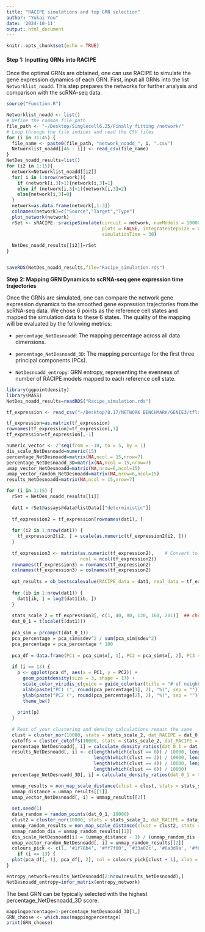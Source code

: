 ```yaml
---
title: "RACIPE simulations and top GRN selection"
author: "Yukai You"
date: '2024-10-11'
output: html_document
---
```


```r
knitr::opts_chunk$set(echo = TRUE)
```

#### Step 1: Inputting GRNs into RACIPE

Once the optimal GRNs are obtained, one can use RACIPE to simulate the gene expression dynamics of each GRN. First, input all GRNs into the list `Networklist_noadd`. This step prepares the networks for further analysis and comparison with the scRNA-seq data.

```r
source("Function.R")
```

```r
Networklist_noadd <- list()
# Define the common file path
file_path <- "~/Desktop/Singlecell6.25/Finally fitting /network/"
# Loop through the file indices and read the CSV files
for (i in 31:45) {
  file_name <- paste0(file_path, "network_noadd_", i, ".csv")
  Networklist_noadd[[46 - i]] <- read_csv(file_name)
}
NetDes_noadd_results=list()
for (i2 in 1:15){
  network=Networklist_noadd[[i2]]
  for( i in 1:nrow(network)){
    if (network[i,3]>1){network[i,3]=1}
    else if (network[i,3]<1){network[i,3]=2}
    else{network[i,3]=0}
  }
  network=as.data.frame(network[,1:3])
  colnames(network)=c("Source","Target","Type")
  plot_network(network)
  rSet <- sRACIPE::sracipeSimulate(circuit = network, numModels = 10000,
                                   plots = FALSE, integrateStepSize = 0.1, 
                                   simulationTime = 30)
  
  NetDes_noadd_results[[i2]]=rSet
}


saveRDS(NetDes_noadd_results,file="Racipe_simulation.rds")
```

**Step 2: Mapping GRN Dynamics to scRNA-seq gene expression time trajectories**

Once the GRNs are simulated, one can compare the network gene expression dynamics to the smoothed gene expression trajectories from the scRNA-seq data. We chose 6 points as the reference cell states and mapped the simulation data to these 6 states. The quality of the mapping will be evaluated by the following metrics:

-   `percentage_NetDesnoadd`: The mapping percentage across all data dimensions.

-   `percentage_NetDesnoadd_3D`: The mapping percentage for the first three principal components (PCs).

-   `NetDesnoadd_entropy`: GRN entropy, representing the evenness of number of RACIPE models mapped to each reference cell state.

```r
library(ggpointdensity)
library(MASS)
NetDes_noadd_results=readRDS("Racipe_simulation.rds")

tf_expression <- read_csv("~/Desktop/8.17/NETWORK BENCHMARK/GENIE3/tflogexpression.csv")

tf_expression=as.matrix(tf_expression)
rownames(tf_expression)=tf_expression[,1]
tf_expression=tf_expression[,-1]

numeric_vector <- 2^seq(from = -10, to = 5, by = 1)
dis_scale_NetDesnoadd=numeric(15)
percentage_NetDesnoadd=matrix(NA,ncol = 15,nrow=7)
percentage_NetDesnoadd_3D=matrix(NA,ncol = 15,nrow=7)
umap_vector_NetDesnoadd=matrix(NA,nrow=6,ncol=15)
umap_vector_random_NetDesnoadd=matrix(NA,nrow=6,ncol=15)
results_NetDesnoadd=matrix(NA,ncol = 15,nrow=7)

for (i in 1:15) {
  rSet = NetDes_noadd_results[[i]]
  
  dat1 = rSet@assays@data@listData[["deterministic"]]
  
  tf_expression2 = tf_expression[rownames(dat1), ]
  
  for (i2 in 1:nrow(dat1)) {
    tf_expression2[i2, ] = scale(as.numeric(tf_expression2[i2, ]))
  }
  
  tf_expression3 <- matrix(as.numeric(tf_expression2),    # Convert to numeric matrix
                           ncol = ncol(tf_expression2))
  rownames(tf_expression3) = rownames(tf_expression2)
  colnames(tf_expression3) = colnames(tf_expression2)
  
  opt_results = ob_bestscalevalue(RACIPE_data = dat1, real_data = tf_expression3, numeric_vector = numeric_vector)
  
  for (ib in 1:nrow(dat1)) {
    dat1[ib, ] = log2(dat1[ib, ])
  }
  
  stats_scale_2 = tf_expression3[, c(1, 40, 80, 120, 160, 201)]  ## choose gene experssion snapshots you want to use to be the baseline,
  dat_0_1 = t(scale(t(dat1)))
  
  pca_sim = prcomp(t(dat_0_1))
  pca_percentage = pca_sim$sdev^2 / sum(pca_sim$sdev^2)
  pca_percentage = pca_percentage * 100
  
  pca_df = data.frame(PC1 = pca_sim$x[, 1], PC2 = pca_sim$x[, 2], PC3 = pca_sim$x[, 3])
  
  if (i == 13) {
    p <- ggplot(pca_df, aes(x = PC1, y = PC2)) +
      geom_pointdensity(size = 3, shape = 17) +
      scale_color_viridis_c(guide = guide_colorbar(title = "# of neighboring cells")) + 
      xlab(paste("PC1 (", round(pca_percentage[1], 2), "%)", sep = "")) +
      ylab(paste("PC2 (", round(pca_percentage[2], 2), "%)", sep = "")) +
      theme_bw()
    
    print(p)
  }
  
  # Rest of your clustering and density calculations remain the same
  clust = cluster_nor(10000, stats = stats_scale_2, dat_RACIPE = dat_0_1, p = 0.05)
  cutoffs = cluster_cutoffs(10000, stats = stats_scale_2, dat_RACIPE = dat_0_1, p = 0.05)
  percentage_NetDesnoadd[, i] = calculate_density_ratios(dat_0_1 = dat_0_1, k = 15, clust = clust)
  results_NetDesnoadd[, i] <- c(length(which(clust == 0)) / 10000, length(which(clust == 1)) / 10000,
                                length(which(clust == 2)) / 10000, length(which(clust == 3)) / 10000,
                                length(which(clust == 4)) / 10000, length(which(clust == 5)) / 10000,
                                length(which(clust == 6)) / 10000)
  percentage_NetDesnoadd_3D[, i] = calculate_density_ratios(dat_0_1 = t(pca_df), k = 15, clust = clust)

  ummap_results = non_map_scale_distance(clust = clust, stats = stats_scale_2, dat = dat_0_1, cutoffs = cutoffs)
  ummap_distance = ummap_results[[1]]
  umap_vector_NetDesnoadd[, i] = ummap_results[[2]]
  
  set.seed(1)
  data_random = random_points(dat_0_1, 10000)
  clust2 = cluster_nor(10000, stats = stats_scale_2, dat_RACIPE = data_random, p = 0.05)
  unmap_random_results = non_map_scale_distance(clust = clust2, stats = stats_scale_2, dat = data_random, cutoffs = cutoffs)
  unmap_random_dis = unmap_random_results[[1]]
  dis_scale_NetDesnoadd[i] = (ummap_distance - 1) / (unmap_random_dis - 1)
  umap_vector_random_NetDesnoadd[, i] = unmap_random_results[[2]]
  colours_pick <- c(1, '#1f78b4', '#ff7f00', '#33a02c', '#6a3d9a', '#fb9a99','#a6a6a6')
    if (i == 13) {
  plot(pca_df[, 1], pca_df[, 2], col = colours_pick[clust + 1], xlab = "PC1", ylab = "PC2")}
}

entropy_network=results_NetDesnoadd[2:nrow(results_NetDesnoadd),]
NetDesnoadd_entropy=infor_matrix(entropy_network)
```

The best GRN can be typically selected with the highest percentage_NetDesnoadd_3D score.

```r

mappingpercentage=1-percentage_NetDesnoadd_3D[1,]
GRN_choose <- which.max(mappingpercentage)
print(GRN_choose)

```
